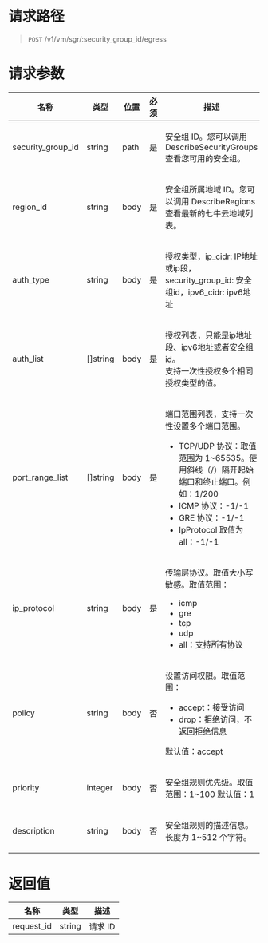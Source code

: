 
<style>.topic-content-wrap .topic-detail table thead th { word-break: keep-all; }</style>

# 请求路径
> `POST` /v1/vm/sgr/:security_group_id/egress


# 请求参数
<table>
  <thead>
    <tr>
      <th>名称</th>
      <th>类型</th>
      <th>位置</th>
      <th>必须</th>
      <th>描述</th>
    </tr>
  </thead>
  <tbody>
    <tr>
      <td>security_group_id</td>
      <td>string</td>
      <td>path</td>
      <td>是</td>
      <td>
        <p>安全组 ID。您可以调用 DescribeSecurityGroups 查看您可用的安全组。</p>
      </td>
    </tr>
    <tr>
      <td>region_id</td>
      <td>string</td>
      <td>body</td>
      <td>是</td>
      <td>
        <p>安全组所属地域 ID。您可以调用 DescribeRegions 查看最新的七牛云地域列表。</p>
      </td>
    </tr>
    <tr>
      <td>auth_type</td>
      <td>string</td>
      <td>body</td>
      <td>是</td>
      <td>
        <p>授权类型，ip_cidr: IP地址或ip段，security_group_id: 安全组id，ipv6_cidr: ipv6地址</p>
      </td>
    </tr>
    <tr>
      <td>auth_list</td>
      <td>[]string</td>
      <td>body</td>
      <td>是</td>
      <td>
        <p>授权列表，只能是ip地址段、ipv6地址或者安全组id。<br>支持一次性授权多个相同授权类型的值。</p>
      </td>
    </tr>
    <tr>
      <td>port_range_list</td>
      <td>[]string</td>
      <td>body</td>
      <td>是</td>
      <td>
        <p>端口范围列表，支持一次性设置多个端口范围。
        <ul>
          <li>TCP/UDP 协议：取值范围为 1~65535。使用斜线（/）隔开起始端口和终止端口。例如：1/200</li>
          <li>ICMP 协议：-1/-1</li>
          <li>GRE 协议：-1/-1</li>
          <li>IpProtocol 取值为 all：-1/-1</li>
        </ul>
        </p>
      </td>
    </tr>
    <tr>
      <td>ip_protocol</td>
      <td>string</td>
      <td>body</td>
      <td>是</td>
      <td>
        <p>传输层协议。取值大小写敏感。取值范围：</p>
        <ul>
          <li>icmp</li>
          <li>gre</li>
          <li>tcp</li>
          <li>udp</li>
          <li>all：支持所有协议</li>
        </ul>
      </td>
    </tr>
    <tr>
      <td>policy</td>
      <td>string</td>
      <td>body</td>
      <td>否</td>
      <td>
        <p>设置访问权限。取值范围：</p>
        <ul>
          <li>accept：接受访问</li>
          <li>drop：拒绝访问，不返回拒绝信息</li>
        </ul>
        <p>默认值：accept</p>
      </td>
    </tr>
    <tr>
      <td>priority</td>
      <td>integer</td>
      <td>body</td>
      <td>否</td>
      <td>
        <p>安全组规则优先级。取值范围：1~100 默认值：1</p>
      </td>
    </tr>
    <tr>
      <td>description</td>
      <td>string</td>
      <td>body</td>
      <td>否</td>
      <td>
        <p>安全组规则的描述信息。长度为 1~512 个字符。</p>
      </td>
    </tr>
  </tbody>
</table>


# 返回值
名称 | 类型 | 描述 
----- | ----- | -----
request_id | string  | 请求 ID
